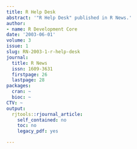 ```yaml
---
title: R Help Desk
abstract: '"R Help Desk" published in R News.'
author:
- name: R Development Core
date: '2003-06-01'
volume: 3
issue: 1
slug: RN-2003-1-r-help-desk
journal:
  title: R News
  issn: 1609-3631
  firstpage: 26
  lastpage: 28
packages:
  cran: ~
  bioc: ~
CTV: ~
output:
  rjtools::rjournal_article:
    self_contained: no
    toc: no
    legacy_pdf: yes

---
```

